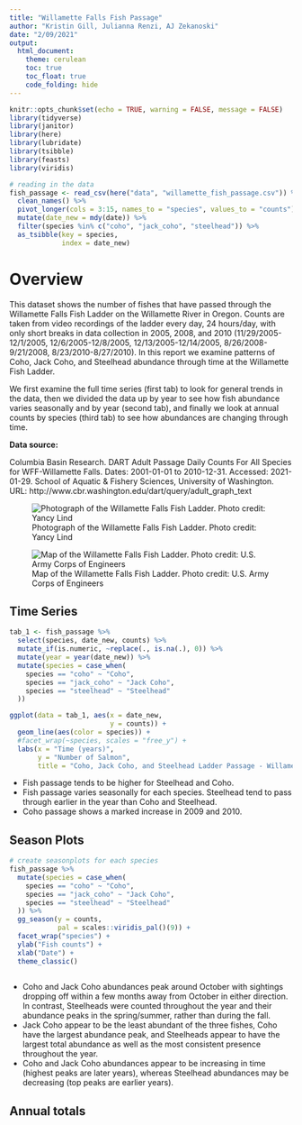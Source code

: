 ```yaml
---
title: "Willamette Falls Fish Passage"
author: "Kristin Gill, Julianna Renzi, AJ Zekanoski"
date: "2/09/2021"
output: 
  html_document:
    theme: cerulean
    toc: true
    toc_float: true
    code_folding: hide
---
```


```r
knitr::opts_chunk$set(echo = TRUE, warning = FALSE, message = FALSE)
library(tidyverse)
library(janitor)
library(here)
library(lubridate)
library(tsibble)
library(feasts)
library(viridis)
```

```r
# reading in the data
fish_passage <- read_csv(here("data", "willamette_fish_passage.csv")) %>% 
  clean_names() %>% 
  pivot_longer(cols = 3:15, names_to = "species", values_to = "counts")  %>% 
  mutate(date_new = mdy(date)) %>% 
  filter(species %in% c("coho", "jack_coho", "steelhead")) %>% 
  as_tsibble(key = species, 
             index = date_new)

```

# Overview {.tabset}

This dataset shows the number of fishes that have passed through the Willamette Falls Fish Ladder on the Willamette River in Oregon. Counts are taken from video recordings of the ladder every day, 24 hours/day, with only short breaks in data collection in 2005, 2008, and 2010 (11/29/2005-12/1/2005, 12/6/2005-12/8/2005, 12/13/2005-12/14/2005, 8/26/2008-9/21/2008, 8/23/2010-8/27/2010). In this report we examine patterns of Coho, Jack Coho, and Steelhead abundance through time at the Willamette Fish Ladder. 

We first examine the full time series (first tab) to look for general trends in the data, then we divided the data up by year to see how fish abundance varies seasonally and by year (second tab), and finally we look at annual counts by species (third tab) to see how abundances are changing through time.


**Data source: ** 

Columbia Basin Research. DART Adult Passage Daily Counts For All Species for WFF-Willamette Falls. Dates: 2001-01-01 to 2010-12-31. Accessed: 2021-01-29. School of Aquatic & Fishery Sciences, University of Washington. URL: http://www.cbr.washington.edu/dart/query/adult_graph_text 

![Photograph of the Willamette Falls Fish Ladder. Photo credit: Yancy Lind](../wilamette_falls_fish_ladder.jpg)


![Map of the Willamette Falls Fish Ladder. Photo credit: U.S. Army Corps of Engineers](../Willamette_Falls__map.jpg)

## Time Series
```r
tab_1 <- fish_passage %>% 
  select(species, date_new, counts) %>% 
  mutate_if(is.numeric, ~replace(., is.na(.), 0)) %>% 
  mutate(year = year(date_new)) %>% 
  mutate(species = case_when(
    species == "coho" ~ "Coho",
    species == "jack_coho" ~ "Jack Coho",
    species == "steelhead" ~ "Steelhead"
  ))

ggplot(data = tab_1, aes(x = date_new,
                         y = counts)) +
  geom_line(aes(color = species)) +
  #facet_wrap(~species, scales = "free_y") +
  labs(x = "Time (years)",
       y = "Number of Salmon",
       title = "Coho, Jack Coho, and Steelhead Ladder Passage - Willamette River, Oregon")
```
- Fish passage tends to be higher for Steelhead and Coho.
- Fish passage varies seasonally for each species. Steelhead tend to pass through earlier in the year than Coho and Steelhead.
- Coho passage shows a marked increase in 2009 and 2010.

## Season Plots

```r
# create seasonplots for each species
fish_passage %>% 
  mutate(species = case_when(
    species == "coho" ~ "Coho",
    species == "jack_coho" ~ "Jack Coho",
    species == "steelhead" ~ "Steelhead"
  )) %>% 
  gg_season(y = counts,
            pal = scales::viridis_pal()(9)) +
  facet_wrap("species") +
  ylab("Fish counts") +
  xlab("Date") +
  theme_classic()
  

```
- Coho and Jack Coho abundances peak around October with sightings dropping off within a few months away from October in either direction. In contrast, Steelheads were counted throughout the year and their abundance peaks in the spring/summer, rather than during the fall.
- Jack Coho appear to be the least abundant of the three fishes, Coho have the largest abundance peak, and Steelheads appear to have the largest total abundance as well as the most consistent presence throughout the year.
- Coho and Jack Coho abundances appear to be increasing in time (highest peaks are later years), whereas Steelhead abundances may be decreasing (top peaks are earlier years).

## Annual totals

